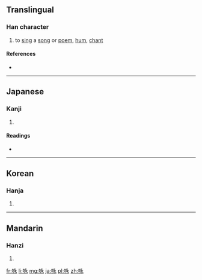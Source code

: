 {{also|詠}}
==Translingual==

===Han character===
{{Han char|rn=30|rad=口|as=05|sn=8|four=|canj=口戈弓水 (RINE)|ids=⿰[[口]][[永]]}}

# to [[sing]] a [[song]] or [[poem]], [[hum]], [[chant]]

====References====
* {{Han ref|kx=0185.070|dkj=03494|dj=0405.010|hdz=10609.010|uh=548F|ud=21647}}

----

==Japanese==

===Kanji===
{{ja-kanji|grade=|rs=口05}}

# {{defn|lang=ja|sort=口05}}

====Readings====
* {{ja-readings|on=[[えい]] (ei)|kun=[[うたう]] (utau)}}

----

==Korean==

===Hanja===
{{ko-hanja|hangeul=영|rv=yeong|mr=yŏng}}

# {{defn|lang=ko|sort=口05}}

----

==Mandarin==

===Hanzi===
{{cmn-hanzi|tra=詠|pin=[[jué]] ([[jue2]]), [[quē]] ([[que1]]), [[yǒng]] ([[yong3]])|wg=chüeh<sup>2</sup>, ch'üeh<sup>1</sup>, yung<sup>3</sup>}}

# {{defn|lang=cmn|sort=口05}}

[[fr:咏]]
[[li:咏]]
[[mg:咏]]
[[ja:咏]]
[[pl:咏]]
[[zh:咏]]